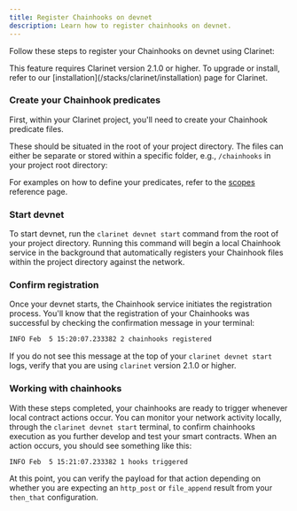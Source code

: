 ```yaml
---
title: Register Chainhooks on devnet
description: Learn how to register chainhooks on devnet.
---
```



Follow these steps to register your Chainhooks on devnet using Clarinet:

<Callout>
  This feature requires Clarinet version 2.1.0 or higher. To upgrade or install, refer to our [installation](/stacks/clarinet/installation) page for Clarinet.
</Callout>

### Create your Chainhook predicates

First, within your Clarinet project, you'll need to create your Chainhook predicate files.

These should be situated in the root of your project directory. The files can either be separate or stored within a specific folder, e.g., `/chainhooks` in your project root directory:

<Files className='pointer-events-none'>
  <Folder name="contracts" defaultOpen>
    <File name="counter.clar" />
  </Folder>
  <Folder name="chainhooks" defaultOpen className='bg-muted'>
    <File name="increment.json" />
    <File name="decrement.json" />
  </Folder>
  <Folder name="settings" />
  <Folder name="tests" defaultOpen>
    <File name="counter.test.ts" />
  </Folder>
  <File name=".gitignore" />
  <File name="Clarinet.toml" />
  <File name="package.json" />
  <File name="tsconfig.json" />
  <File name="vitest.config.js" />
</Files>

For examples on how to define your predicates, refer to the [scopes](/stacks/chainhook/references/scopes) reference page.

### Start devnet

To start devnet, run the `clarinet devnet start` command from the root of your project directory. Running this command will begin a local Chainhook service in the background that automatically registers your Chainhook files within the project directory against the network.

### Confirm registration

Once your devnet starts, the Chainhook service initiates the registration process. You'll know that the registration of your Chainhooks was successful by checking the confirmation message in your terminal:

```bash
INFO Feb  5 15:20:07.233382 2 chainhooks registered
```

If you do not see this message at the top of your `clarinet devnet start` logs, verify that you are using `clarinet` version 2.1.0 or higher.

### Working with chainhooks

With these steps completed, your chainhooks are ready to trigger whenever local contract actions occur. You can monitor your network activity locally, through the `clarinet devnet start` terminal, to confirm chainhooks execution as you further develop and test your smart contracts. When an action occurs, you should see something like this:

```bash
INFO Feb  5 15:21:07.233382 1 hooks triggered
```

At this point, you can verify the payload for that action depending on whether you are expecting an `http_post` or `file_append` result from your `then_that` configuration.
